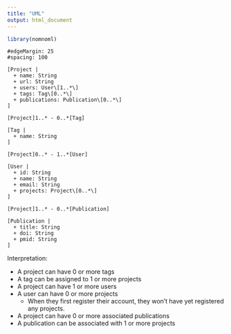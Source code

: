 ```yaml
---
title: "UML"
output: html_document
---
```


```r
library(nomnoml)
```

```nomnoml
#edgeMargin: 25
#spacing: 100

[Project |
  + name: String
  + url: String
  + users: User\[1..*\]
  + tags: Tag\[0..*\]
  + publications: Publication\[0..*\]
]

[Project]1..* - 0..*[Tag]

[Tag |
  + name: String
]

[Project]0..* - 1..*[User]

[User |
  + id: String
  + name: String
  + email: String
  + projects: Project\[0..*\]
]

[Project]1..* - 0..*[Publication]

[Publication |
  + title: String
  + doi: String
  + pmid: String
]

```

Interpretation:

* A project can have 0 or more tags
* A tag can be assigned to 1 or more projects
* A project can have 1 or more users
* A user can have 0 or more projects
    * When they first register their account, they won't have yet registered
    any projects.
* A project can have 0 or more associated publications
* A publication can be associated with 1 or more projects
